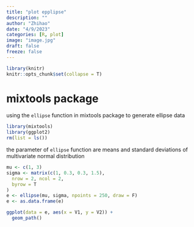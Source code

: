 ```yaml
---
title: "plot epplipse"
description: ""
author: "Zhihao"
date: "4/9/2023"
categories: [R, plot]
image: "image.jpg"
draft: false
freeze: false
---
```


```r
library(knitr)
knitr::opts_chunk$set(collapse = T)
```

# mixtools package

using the `ellipse` function in mixtools package to generate ellipse data

```r
library(mixtools)
library(ggplot2)
rm(list = ls())
```

the parameter of `ellipse` function are means and standard deviations of multivariate normal distribution

```r
mu <- c(1, 3)
sigma <- matrix(c(1, 0.3, 0.3, 1.5),
  nrow = 2, ncol = 2,
  byrow = T
)
e <- ellipse(mu, sigma, npoints = 250, draw = F)
e <- as.data.frame(e)
```

```r
ggplot(data = e, aes(x = V1, y = V2)) + 
  geom_path()
```

